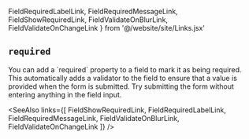   FieldRequiredLabelLink, FieldRequiredMessageLink, FieldShowRequiredLink,
  FieldValidateOnBlurLink, FieldValidateOnChangeLink
} from '@/website/site/Links.jsx'

## `required`

<Split>
  You can add a `required` property to a field to mark it as being required.
  This automatically adds a validator to the field to ensure that a value is
  provided when the form is submitted.

  <TryItOut>
    Try submitting the form without entering anything in the field input.
  </TryItOut>
</Split>

<Example
  Component={Required}
  code={RequiredSrc}
  caption="required"
  highlightLines="8"
  expand
/>

<SeeAlso
  links={[
    FieldShowRequiredLink,
    FieldRequiredLabelLink,
    FieldRequiredMessageLink,
    FieldValidateOnBlurLink,
    FieldValidateOnChangeLink
  ]}
/>
